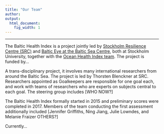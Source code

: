 ```yaml
---
title: "Our Team"
author:  
output:
  html_document:
    fig_width: 1
---
```


---

The Baltic Health Index is a project jointly led by [Stockholm Resilience Centre (SRC)](https://www.stockholmresilience.org/) and [Baltic Eye at the Baltic Sea Centre](https://www.su.se/ostersjocentrum/english/baltic-eye), both at Stockholm University, together with the [Ocean Health Index team](http://ohi-science.org/about/). The project is funded by...

A trans-disciplinary project, it involves many international researchers from around the Baltic Sea. The project is led by Thorsten Blenckner at SRC. Researchers appointed as Goalkeepers are responsible for one goal each, and work with teams of researchers who are experts on subjects central to each goal. The steering group includes [WHO NOW?]

The Baltic Health Index formally started in 2015 and preliminary scores were completed in 2017. Members of the team conducting the first assessment additionally included [Jennifer Griffiths, Ning Jiang, Julie Lowndes, and Melanie Fraizer OTHERS?] 

Currently...


<!-- *** -->
<!-- ## Core Team  -->

<!-- ### **Data Analyst**: Ellie Campbell -->

<!-- <div style="width: 100%;"> -->
<!-- <img src="images/ellie_profile_pic.JPG" style="float: right; width: 39%; margin: 0px 6px;" /> -->
<!-- <p> -->
<!-- intro, role in the project, contact info... -->
<!-- </p> -->
<!-- <br> -->

<!-- </div> -->

<!-- <div style="clear:both;"></div> -->
<!-- <br> -->

<!-- *** -->


<!-- ### **Project Manager**: Andrea De Cervo -->

<!-- <div style="width: 100%;"> -->
<!-- <img src="images/andrea_profile_pic.JPG" style="float: right; width: 39%; margin: 0px 6px;" /> -->
<!-- <p> -->
<!-- intro, role in the project, contact info... -->
<!-- </p> -->
<!-- <br> -->

<!-- </div> -->

<!-- <div style="clear:both;"></div> -->
<!-- <br> -->

<!-- *** -->

<!-- ### **Lead Scientist**: Thorsten Blenckner -->

<!-- <div style="width: 100%;"> -->
<!-- <img src="images/thorsten_profile_pic.JPG" style="float: right; width: 39%; margin: 0px 6px;" /> -->
<!-- <p> -->
<!-- intro, role in the project, contact info... -->
<!-- </p> -->
<!-- <br> -->

<!-- </div> -->

<!-- <div style="clear:both;"></div> -->
<!-- <br> -->

<!-- *** -->

<!-- https://www.stockholmresilience.org/research/research-themes/marine/baltic-health-index.html -->


